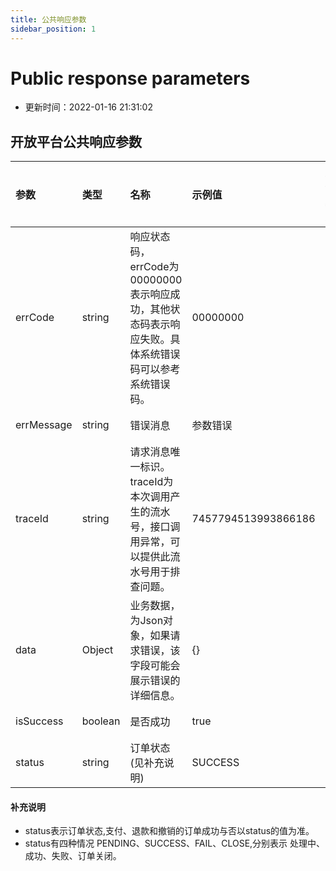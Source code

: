 ```yaml
---
title: 公共响应参数
sidebar_position: 1
---
```


# Public response parameters
* 更新时间：2022-01-16 21:31:02
## 开放平台公共响应参数
| 参数 | 类型 | 名称 | 示例值 | 是否必须 |
| :-----| :---- | :---- | :---- | :---- |
|errCode |string | 响应状态码，errCode为00000000表示响应成功，其他状态码表示响应失败。具体系统错误码可以参考系统错误码。| 00000000| 必须|
|errMessage |string | 错误消息| 参数错误| 必须|
|traceId |string | 请求消息唯一标识。traceId为本次调用产生的流水号，接口调用异常，可以提供此流水号用于排查问题。| 7457794513993866186| 必须|
|data |Object | 业务数据，为Json对象，如果请求错误，该字段可能会展示错误的详细信息。| {}| 必须|
|isSuccess |boolean | 是否成功| true| 必须|
|status |string | 订单状态(见补充说明)| SUCCESS| 必须|

#### 补充说明
+ status表示订单状态,支付、退款和撤销的订单成功与否以status的值为准。
+ status有四种情况 PENDING、SUCCESS、FAIL、CLOSE,分别表示 处理中、成功、失败、订单关闭。